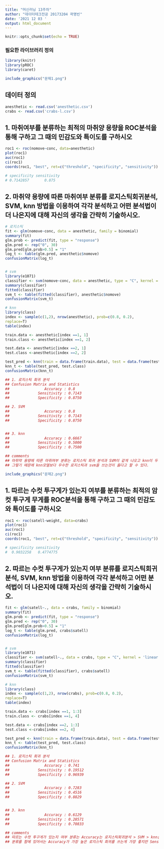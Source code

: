 ---
title: "머신러닝 13주차"
author: "데이터테크전공 20173204 곽명빈"
date: '2021 12 03 '
output: html_document
---

```{r setup, include=FALSE}
knitr::opts_chunk$set(echo = TRUE)
```

### 필요한 라이브러리 정의
```{r}
library(knitr)
library(pROC)
library(caret)
```

```{r, echo = FALSE, out.width = "75%", fig.align = "left"}
include_graphics("문제1.png")
```

## 데이터 정의
```{r}
anesthetic <- read.csv('anesthetic.csv')
crabs <- read.csv('crabs-l.csv')
```

## 1. 마취여부를 분류하는 최적의 마취양 용량을 ROC분석을 통해 구하고 그 때의 민감도와 특이도를 구하시오
```{r}
roc1 <- roc(nomove~conc, data=anesthetic)
plot(roc1)
auc(roc1)
ci(roc1)
coords(roc1, "best", ret=c("threshold", "specificity", "sensitivity"))

# specificity sensitivity
# 0.7142857       0.875

```

## 2. 마취약 용량에 따른 마취여부 분류를 로지스틱회귀분석, SVM, knn 방법을 이용하여 각각 분석하고 어떤 분석법이 더 나은지에 대해 자신의 생각을 간략히 기술하시오.


```{r}
# 로지스틱
fit <- glm(nomove~conc, data = anesthetic, family = binomial)
summary(fit)
glm.prob <- predict(fit, type = "response")
glm.pred <- rep("0", 30) 
glm.pred[glm.prob>0.5] = "1"
log_t <- table(glm.pred, anesthetic$nomove)
confusionMatrix(log_t)


# svm
library(e1071) 
classifier <- svm(nomove~conc, data = anesthetic, type = "C", kernel = 'linear')
summary(classifier) 
fitted(classifier)
svm_t <- table(fitted(classifier), anesthetic$nomove)
confusionMatrix(svm_t)

# knn
library(class)
index <- sample(c(1,2), nrow(anesthetic), prob=c(0.8, 0.2), 
replace=T)
table(index)

train.data <- anesthetic[index ==1, 1]
train.class <- anesthetic[index ==1, 2]

test.data <- anesthetic[index ==2, 1]
test.class <-anesthetic[index ==2, 2]

test_pred <- knn(train = data.frame(train.data), test = data.frame(test.data), cl = train.class, k=3)
knn_t <- table(test_pred, test.class)
confusionMatrix(knn_t)
```

```{r}
## 1. 로지스틱 회귀 분석
## Confusion Matrix and Statistics
##                Accuracy : 0.8
##             Sensitivity : 0.7143          
##             Specificity : 0.8750 

## 2. SVM
##                Accuracy : 0.8             
##             Sensitivity : 0.7143          
##             Specificity : 0.8750          


## 3. knn
##                Accuracy : 0.6667          
##             Sensitivity : 0.5000          
##             Specificity : 0.7500   

## comments
## 마취약 용량에 따른 마취여부 분류는 로지스틱 회귀 분석과 SVM이 같게 나오고 knn이 두 모델에 비해 Accuracy, Sensitivity, Specificity가 떨어진다.
## 그렇기 때문에 knn모델보다 우수한 로지스틱과 svm을 쓰는것이 옳다고 할 수 있다.
```


```{r, echo = FALSE, out.width = "75%", fig.align = "left"}
include_graphics("문제2.png")
```
## 1. 따르는 수컷 투구게가 있는지 여부를 분류하는 최적의 암컷 투구게 무게를 ROC분석을 통해 구하고 그 때의 민감도와 특이도를 구하시오
```{r}
roc1 <- roc(satell~weight, data=crabs)
plot(roc1)
auc(roc1)
ci(roc1)
coords(roc1, "best", ret=c("threshold", "specificity", "sensitivity"))

# specificity sensitivity
#  0.9032258   0.4774775
```

## 2. 따르는 수컷 투구게가 있는지 여부 분류를 로지스틱회귀분석, SVM, knn 방법을 이용하여 각각 분석하고 어떤 분석법이 더 나은지에 대해 자신의 생각을 간략히 기술하시오.
```{r}
fit <- glm(satell~., data = crabs, family = binomial)
summary(fit)
glm.prob <- predict(fit, type = "response")
glm.pred <- rep("0", 30) 
glm.pred[glm.prob>0.5] = "1"
log_t <- table(glm.pred, crabs$satell)
confusionMatrix(log_t)


# svm
library(e1071) 
classifier <- svm(satell~., data = crabs, type = "C", kernel = 'linear')
summary(classifier) 
fitted(classifier)
svm_t <- table(fitted(classifier), crabs$satell)
confusionMatrix(svm_t)

# knn
library(class)
index <- sample(c(1,2), nrow(crabs), prob=c(0.8, 0.2), 
replace=T)
table(index)

train.data <- crabs[index ==1, 1:3]
train.class <- crabs[index ==1, 4]

test.data <- crabs[index ==2, 1:3]
test.class <-crabs[index ==2, 4]

test_pred <- knn(train = data.frame(train.data), test = data.frame(test.data), cl = train.class, k=3)
knn_t <- table(test_pred, test.class)
confusionMatrix(knn_t)

```
```{r}
## 1. 로지스틱 회귀 분석
## Confusion Matrix and Statistics
##                Accuracy : 0.741           
##             Sensitivity : 0.19512         
##             Specificity : 0.96939   

## 2. SVM
##                Accuracy : 0.7283          
##             Sensitivity : 0.4516          
##             Specificity : 0.8829         


## 3. knn
##                Accuracy : 0.6129          
##             Sensitivity : 0.28571         
##             Specificity : 0.70833 

## comments
## 따르는 수컷 투구게가 있는지 여부 분류는 Accuracy는 로지스틱회귀분석 > SVM > knn순으로 좋고 Sensitivity는 SVM > knn > 로지스틱 회귀분석 Specificity는 로지스틱 회귀분석 > SVM > knn순으로 좋다고 나온다.
## 분류를 함에 있어서는 Accuracy가 가장 높은 로지스틱 회귀를 쓰는게 가장 좋지만 Sensitivity가 너무 낮기 때문에 Accuracy가 크게 차이 나진 않지만 Sensitivity와Specificity가 높은 SVM모델을 쓰는게 가장 좋다고 판단된다.
```
